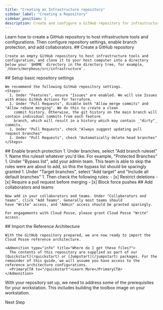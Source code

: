 ```yaml
---
title: "Creating an Infrastructure repository"
sidebar_label: "Creating a Repository"
sidebar_position: 2
description: Create and configure a GitHub repository for infrastructure
---
```


<Intro>
Learn how to create a GitHub repository to host infrastructure tools and configurations. Then configure repository settings, enable branch protection, and add collaborators.
</Intro>

<Steps>
  <Step>
    ## <StepNumber/> Create a GitHub repository

    Create an empty GitHub repository to host infrastructure tools and configuration, and clone it to your host computer into a directory below your `$HOME` directory in the directory tree, for example, `/Users/morpheus/src/infrastructure`.
  </Step>

  <Step>
    ## <StepNumber/> Setup basic repository settings

    We recommend the following GitHub repository settings.
    <Steps>
      1. Under "Features", ensure "Issues" are enabled. We will use Issues with Atmos GitHub Actions for Terraform.
      1. Under "Pull Requests", disable both "Allow merge commits" and "Allow rebase merging". We do this to create a clean
        commit history. Otherwise, the git history on the main branch will contain individual commits from each feature
        branch, which will result in a history which may contain _"dirty"_ commits.
      1. Under "Pull Requests", check "Always suggest updating pull request branches"
      1. Under "Pull Requests", check "Automatically delete head branches"
    </Steps>
  </Step>

  <Step>
    ## <StepNumber/> Enable branch protection
    <Steps>
      1. Under branches, select "Add branch ruleset"
      1. Name this ruleset whatever you'd like. For example, "Protected Branches"
      1. Under "Bypass list", add your admin team. This team is able to skip the rules were are about to add, so this the
        bypass list should be sparingly granted
      1. Under "Target branches", select "Add target" and "Include all default branches"
      1. Then check the following rules:
          - [x] Restrict deletions
          - [x] Require a pull request before merging
          - [x] Block force pushes
    </Steps>
  </Step>

  <Step>
    ## <StepNumber/> Add collaborators and teams

    Now add in your collaborators and teams. Under "Collaborators and teams", click "Add Teams". Generally most teams should
    have "Write" access, and "Admin" access should be granted sparingly.

    For engagements with Cloud Posse, please grant Cloud Posse "Write" access.
  </Step>

  <Step>
    ## <StepNumber/> Import the Reference Architecture

    With the GitHub repository prepared, we are now ready to import the Cloud Posse reference architecture.

    <Admonition type="info" title="Where do I get these files?">
      The contents of this repository are supplied as part of our [Quickstart](/quickstart) or [Jumpstart](/jumpstart) packages. For the remainder of this guide, we will assume you have access to the reference architecture configurations.
      <PrimaryCTA to="/quickstart">Learn More</PrimaryCTA>
    </Admonition>

  </Step>
</Steps>

<ActionCard title="What comes next?">
  With your repository set up, we need to address some of the prerequisites for your workstation.
  This includes building the toolbox image on your workstation.

  <PrimaryCTA to="/layers/project/toolbox">Next Step</PrimaryCTA>
</ActionCard>

